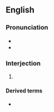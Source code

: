 {{also|Frick}}
==English==

===Pronunciation===
* {{IPA|/fɹɪk/|lang=en}}
* {{rhymes|ɪk|lang=en}}

===Interjection===
{{en-interj}}

# {{euphemistic form of|fuck|lang=en}}

====Derived terms====
* {{l|en|fricking}}
